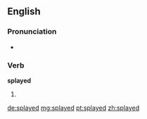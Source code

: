 ==English==

===Pronunciation===
* {{rhymes|eɪd}}

===Verb===
'''splayed'''

# {{en-past of|splay}}

[[de:splayed]]
[[mg:splayed]]
[[pt:splayed]]
[[zh:splayed]]